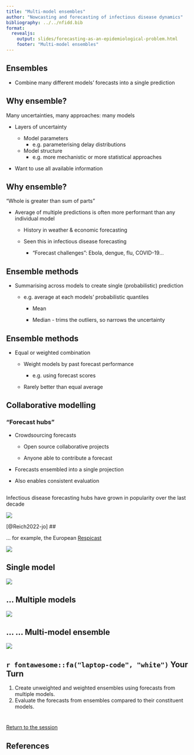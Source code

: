 ```yaml
---
title: "Multi-model ensembles"
author: "Nowcasting and forecasting of infectious disease dynamics"
bibliography: ../../nfidd.bib
format:
  revealjs:
    output: slides/forecasting-as-an-epidemiological-problem.html
    footer: "Multi-model ensembles"
---
```


## Ensembles

-   Combine many different models' forecasts into a single prediction

## Why ensemble?

::: {.fragment .fade-in}
Many uncertainties, many approaches: many models

-   Layers of uncertainty

    -   Model parameters
        -   e.g. parameterising delay distributions
    -   Model structure
        -   e.g. more mechanistic or more statistical approaches

-   Want to use all available information
:::

## Why ensemble?

"Whole is greater than sum of parts"

-   Average of multiple predictions is often more performant than any individual model

    -   History in weather & economic forecasting

    -   Seen this in infectious disease forecasting

        -   "Forecast challenges": Ebola, dengue, flu, COVID-19...

## Ensemble methods

::: {.fragment .fade-in}
-   Summarising across models to create single (probabilistic) prediction

    -   e.g. average at each models' probabilistic quantiles

        -   Mean

        -   Median - trims the outliers, so narrows the uncertainty
:::

## Ensemble methods

-   Equal or weighted combination

    -   Weight models by past forecast performance

        -   e.g. using forecast scores

    -   Rarely better than equal average

## Collaborative modelling

### "Forecast hubs"

-   Crowdsourcing forecasts

    -   Open source collaborative projects

    -   Anyone able to contribute a forecast

-   Forecasts ensembled into a single projection

-   Also enables consistent evaluation

## 

Infectious disease forecasting hubs have grown in popularity over the last decade

![](figures/history-of-hubs.png)

[@Reich2022-jo] \##

...
for example, the European [Respicast](https://respicast.ecdc.europa.eu/)

![](figures/respicast-forecasts.png)

## Single model {.smaller}

![](figures/respicast-single.png)

## ... Multiple models {.smaller}

![](figures/respicast-multi.png)

## ... ... Multi-model ensemble {.smaller}

![](figures/respicast-comparison.png)

## `r fontawesome::fa("laptop-code", "white")` Your Turn {background-color="#447099" transition="fade-in"}

1.  Create unweighted and weighted ensembles using forecasts from multiple models.
2.  Evaluate the forecasts from ensembles compared to their constituent models.

# 

[Return to the session](../forecast-ensembles)

## References

::: {#refs}
:::
